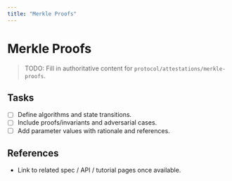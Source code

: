 ```yaml
---
title: "Merkle Proofs"
---
```


# Merkle Proofs

> TODO: Fill in authoritative content for `protocol/attestations/merkle-proofs`.

## Tasks
- [ ] Define algorithms and state transitions.
- [ ] Include proofs/invariants and adversarial cases.
- [ ] Add parameter values with rationale and references.

## References
- Link to related spec / API / tutorial pages once available.

